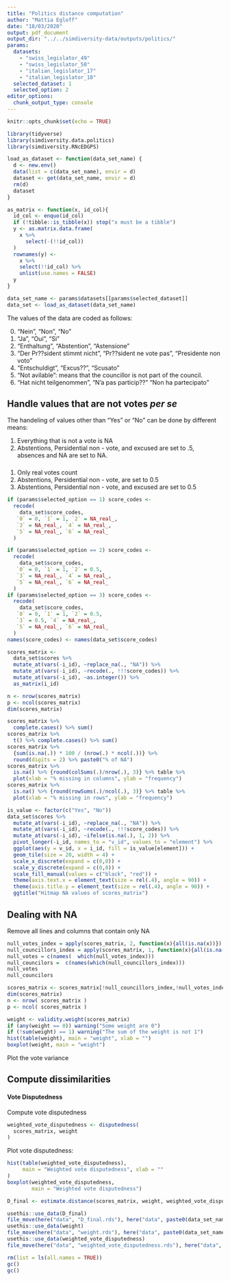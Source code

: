 ```yaml
---
title: "Politics distance computation"
author: "Mattia Egloff"
date: "18/03/2020"
output: pdf_document
output_dir: "../../simdiversity-data/outputs/politics/"    
params:
  datasets:
    - "swiss_legislator_49"
    - "swiss_legislator_50"
    - "italian_legislator_17"
    - "italian_legislator_18"
  selected_dataset: 1
  selected_option: 2
editor_options:
  chunk_output_type: console
---
```


```r
knitr::opts_chunk$set(echo = TRUE)
```

```r
library(tidyverse)
library(simdiversity.data.politics)
library(simdiversity.RNcEDGPS)

load_as_dataset <- function(data_set_name) {
  d <- new.env()
  data(list = c(data_set_name), envir = d)
  dataset <- get(data_set_name, envir = d)
  rm(d)
  dataset
}

as_matrix <- function(x, id_col){
  id_col <- enquo(id_col)
  if (!tibble::is_tibble(x)) stop("x must be a tibble")
  y <- as.matrix.data.frame(
    x %>% 
      select(-(!!id_col))
  )
  rownames(y) <- 
    x %>% 
    select(!!id_col) %>% 
    unlist(use.names = FALSE)
  y
}

```

```r
data_set_name <- params$datasets[[params$selected_dataset]]
data_set <- load_as_dataset(data_set_name)

```


The values of the data are coded as follows:

0. "Nein", "Non", "No"
1. "Ja", "Oui", "Si"
2. "Enthaltung", "Abstention", "Astensione"
3. "Der Pr??sident stimmt nicht", "Pr??sident ne vote pas", "Presidente non voto"
4. "Entschuldigt", "Excus??", "Scusato"
5. "Not avilable": means that the councillor is not part of the council.
6. "Hat nicht teilgenommen", "N'a pas particip??" "Non ha partecipato"

## Handle values that are not votes *per se*

The handeling of values other than "Yes" or "No" can be done by different means:

1. Everything that is not a vote is NA
2. Abstentions, Persidential non - vote, and excused are set to .5, absences and NA are set to NA.


###

1. Only real votes count
2. Abstentions, Persidential non - vote, are set to 0.5
3. Abstentions, Persidential non - vote, and excused are set to 0.5
```r
if (params$selected_option == 1) score_codes <- 
  recode(
    data_set$score_codes,
   `0` = 0, `1` = 1, `2` = NA_real_,
   `3` = NA_real_, `4` = NA_real_, 
   `5` = NA_real_, `6` = NA_real_
  )

if (params$selected_option == 2) score_codes <- 
  recode(
    data_set$score_codes,
   `0` = 0, `1` = 1, `2` = 0.5,
   `3` = NA_real_, `4` = NA_real_, 
   `5` = NA_real_, `6` = NA_real_
  )
if (params$selected_option == 3) score_codes <- 
  recode(
    data_set$score_codes,
   `0` = 0, `1` = 1, `2` = 0.5,
   `3` = 0.5, `4` = NA_real_, 
   `5` = NA_real_, `6` = NA_real_
  )
names(score_codes) <- names(data_set$score_codes)

scores_matrix <-
  data_set$scores %>%
  mutate_at(vars(-i_id), ~replace_na(., "NA")) %>%
  mutate_at(vars(-i_id), ~recode(., !!!score_codes)) %>%
  mutate_at(vars(-i_id), ~as.integer()) %>%
  as_matrix(i_id)

n <- nrow(scores_matrix)
p <- ncol(scores_matrix)
dim(scores_matrix)
```



```r
scores_matrix %>% 
  complete.cases() %>% sum()
scores_matrix %>% 
  t() %>% complete.cases() %>% sum()
scores_matrix %>% 
  {sum(is.na(.)) * 100 / (nrow(.) * ncol(.))} %>% 
  round(digits = 2) %>% paste0("% of NA")
scores_matrix %>% 
  is.na() %>% {round(colSums(.)/nrow(.), 3)} %>% table %>%
  plot(xlab = "% missing in columns", ylab = "frequency")
scores_matrix %>% 
  is.na() %>% {round(rowSums(.)/ncol(.), 3)} %>% table %>%
  plot(xlab = "% missing in rows", ylab = "frequency")
```

```r
is_value <- factor(c("Yes", "No"))
data_set$scores %>%
  mutate_at(vars(-i_id), ~replace_na(., "NA")) %>%
  mutate_at(vars(-i_id), ~recode(., !!!score_codes)) %>%
  mutate_at(vars(-i_id), ~ifelse(is.na(.), 1, 2)) %>%
  pivot_longer(-i_id, names_to = "v_id", values_to = "element") %>%
  ggplot(aes(y = v_id, x = i_id, fill = is_value[element])) + 
  geom_tile(size = 20, width = 4) +
  scale_x_discrete(expand = c(0,0)) +
  scale_y_discrete(expand = c(0,0)) +
  scale_fill_manual(values = c("black", "red")) +
  theme(axis.text.x = element_text(size = rel(.4), angle = 90)) +
  theme(axis.title.y = element_text(size = rel(.4), angle = 90)) +
  ggtitle("Hitmap NA values of scores_matrix")
```

## Dealing with NA

Remove all lines and columns that contain only NA

```r

null_votes_index = apply(scores_matrix, 2, function(x){all(is.na(x))})
null_councillors_index = apply(scores_matrix, 1, function(x){all(is.na(x))})
null_votes = c(names(  which(null_votes_index)))
null_councilors =  c(names(which(null_councillors_index)))
null_votes
null_councilors

scores_matrix <- scores_matrix[!null_councillors_index,!null_votes_index]
dim(scores_matrix)
n <- nrow( scores_matrix )
p <- ncol( scores_matrix )
```


```r
weight <- validity.weight(scores_matrix)
if (any(weight == 0)) warning("Some weight are 0")
if (!sum(weight) == 1) warning("The sum of the weight is not 1")
hist(table(weight), main = "weight", xlab = "")
boxplot(weight, main = "weight")
```
Plot the vote variance

## Compute dissimilarities

#### Vote Disputedness

Compute vote disputedness

```r
weighted_vote_disputedness <- disputedness(
  scores_matrix, weight
)
```

Plot vote disputedness:
```r
hist(table(weighted_vote_disputedness),
     main = "Weighted vote disputedness", xlab = ""
)
boxplot(weighted_vote_disputedness,
        main = "Weighted vote disputedness")

```


```r

D_final <- estimate.distance(scores_matrix, weight, weighted_vote_disputedness)
```

```r
usethis::use_data(D_final)
file_move(here("data", "D_final.rds"), here("data", paste0(data_set_name, "-D_final.rds")))
usethis::use_data(weight)
file_move(here("data", "weight.rds"), here("data", paste0(data_set_name, "-weight.rds")))
usethis::use_data(weighted_vote_disputedness)
file_move(here("data", "weighted_vote_disputedness.rds"), here("data", paste0(data_set_name, "-weighted_vote_disputedness.rds")))
```


```r
rm(list = ls(all.names = TRUE))
gc()
gc()
```
